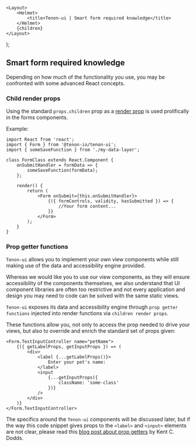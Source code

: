 

    <Layout>
        <Helmet>
            <title>Tenon-ui | Smart form required knowledge</title>
        </Helmet>
        {children}
    </Layout>
);

## Smart form required knowledge

Depending on how much of the functionality you use, you may be confronted with some advanced
React concepts.

### Child render props

Using the standard `props.children` prop as a [render prop](https://reactjs.org/docs/render-props.html#using-props-other-than-render)
is used prolifically in the forms components.

Example:

```
import React from 'react';
import { Form } from '@tenon-io/tenon-ui';
import { someSaveFunction } from './my-data-layer';

class FormClass extends React.Component {
    onSubmitHandler = formData => {
        someSaveFunction(formData);
    };

    render() {
        return (
            <Form onSubmit={this.onSubmitHandler}>
                {({ formControls, validity, hasSubmitted }) => {
                    //Your form content...
                }}
            </Form>
        );
    }
}
```

### Prop getter functions

`Tenon-ui` allows you to implement your own view components while still making use
of the data and accessibility engine provided.

Whereas we would like you to use our view components, as they will ensure accessibility
of the components themselves, we also understand that UI component libraries are
often too restrictive and not every application and design you may need to code can be solved
with the same static views.

`Tenon-ui` exposes its data and accessibility engine through `prop getter functions` injected
into render functions via `children render props`.

These functions allow you, not only to access the prop needed to drive your views, but also to
override and enrich the standard set of props given:

```
<Form.TextInputController name="petName">
    {({ getLabelProps, getInputProps }) => (
        <div>
            <label {...getLabelProps()}>
                Enter your pet's name:
            </label>
            <input
                {...getInputProps({
                    className: 'some-class'
                })}
            />
        </div>
    )}
</Form.TextInputController>
```

The specifics around the `Tenon-ui` components will be discussed later, but if the way
this code snippet gives props to the `<label>` and `<input>` elements are not clear,
please read this [blog post about prop getters](https://blog.kentcdodds.com/how-to-give-rendering-control-to-users-with-prop-getters-549eaef76acf)
by Kent C. Dodds.
